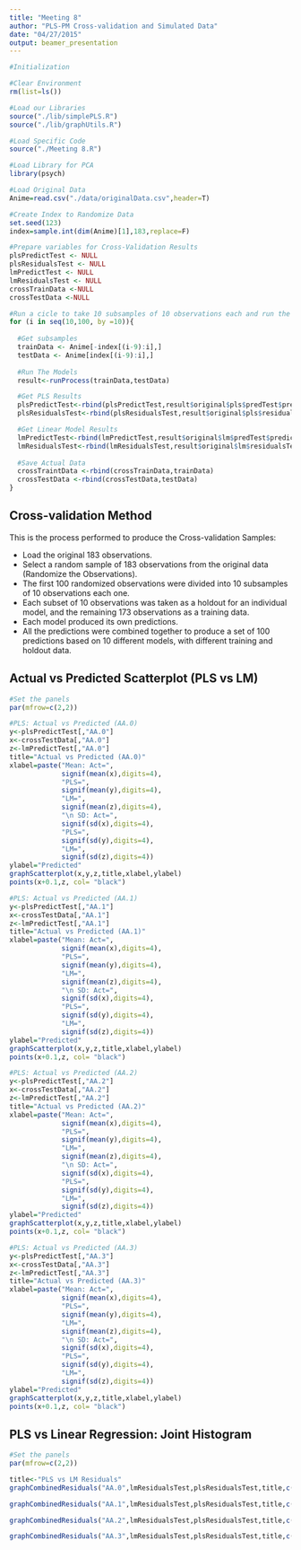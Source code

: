 ```yaml
---
title: "Meeting 8"
author: "PLS-PM Cross-validation and Simulated Data"
date: "04/27/2015"
output: beamer_presentation
---
```


```r
#Initialization

#Clear Environment
rm(list=ls())

#Load our Libraries
source("./lib/simplePLS.R")
source("./lib/graphUtils.R")

#Load Specific Code
source("./Meeting 8.R")

#Load Library for PCA
library(psych)

#Load Original Data
Anime=read.csv("./data/originalData.csv",header=T)

#Create Index to Randomize Data
set.seed(123)
index=sample.int(dim(Anime)[1],183,replace=F)

#Prepare variables for Cross-Validation Results
plsPredictTest <- NULL
plsResidualsTest <- NULL
lmPredictTest <- NULL
lmResidualsTest <- NULL
crossTrainData <-NULL
crossTestData <-NULL

#Run a cicle to take 10 subsamples of 10 observations each and run the models
for (i in seq(10,100, by =10)){
  
  #Get subsamples
  trainData <- Anime[-index[(i-9):i],]
  testData <- Anime[index[(i-9):i],]
  
  #Run The Models
  result<-runProcess(trainData,testData)

  #Get PLS Results
  plsPredictTest<-rbind(plsPredictTest,result$original$pls$predTest$predictedMeasurements)
  plsResidualsTest<-rbind(plsResidualsTest,result$original$pls$residualsTest)

  #Get Linear Model Results
  lmPredictTest<-rbind(lmPredictTest,result$original$lm$predTest$predictedMeasurements)
  lmResidualsTest<-rbind(lmResidualsTest,result$original$lm$residualsTest)
  
  #Save Actual Data
  crossTraintData <-rbind(crossTrainData,trainData)
  crossTestData <-rbind(crossTestData,testData)
}


```

## Cross-validation Method

This is the process performed to produce the Cross-validation Samples:

- Load the original 183 observations.
- Select a random sample of 183 observations from the original data (Randomize the Observations).
- The first 100 randomized observations were divided into 10 subsamples of 10 observations each one.
- Each subset of 10 observations was taken as a holdout for an individual model, and the remaining 173 observations as a training data.
- Each model produced its own predictions.
- All the predictions were combined together to produce a set of 100 predictions based on 10 different models, with different training and holdout data.


## Actual vs Predicted Scatterplot (PLS vs LM)

```r

#Set the panels
par(mfrow=c(2,2))

#PLS: Actual vs Predicted (AA.0)
y<-plsPredictTest[,"AA.0"]
x<-crossTestData[,"AA.0"]
z<-lmPredictTest[,"AA.0"]
title="Actual vs Predicted (AA.0)"
xlabel=paste("Mean: Act=",
             signif(mean(x),digits=4),
             "PLS=",
             signif(mean(y),digits=4),
             "LM=",
             signif(mean(z),digits=4),
             "\n SD: Act=",
             signif(sd(x),digits=4),
             "PLS=",
             signif(sd(y),digits=4),
             "LM=",
             signif(sd(z),digits=4))
ylabel="Predicted"
graphScatterplot(x,y,z,title,xlabel,ylabel)
points(x+0.1,z, col= "black")

#PLS: Actual vs Predicted (AA.1)
y<-plsPredictTest[,"AA.1"]
x<-crossTestData[,"AA.1"]
z<-lmPredictTest[,"AA.1"]
title="Actual vs Predicted (AA.1)"
xlabel=paste("Mean: Act=",
             signif(mean(x),digits=4),
             "PLS=",
             signif(mean(y),digits=4),
             "LM=",
             signif(mean(z),digits=4),
             "\n SD: Act=",
             signif(sd(x),digits=4),
             "PLS=",
             signif(sd(y),digits=4),
             "LM=",
             signif(sd(z),digits=4))
ylabel="Predicted"
graphScatterplot(x,y,z,title,xlabel,ylabel)
points(x+0.1,z, col= "black")

#PLS: Actual vs Predicted (AA.2)
y<-plsPredictTest[,"AA.2"]
x<-crossTestData[,"AA.2"]
z<-lmPredictTest[,"AA.2"]
title="Actual vs Predicted (AA.2)"
xlabel=paste("Mean: Act=",
             signif(mean(x),digits=4),
             "PLS=",
             signif(mean(y),digits=4),
             "LM=",
             signif(mean(z),digits=4),
             "\n SD: Act=",
             signif(sd(x),digits=4),
             "PLS=",
             signif(sd(y),digits=4),
             "LM=",
             signif(sd(z),digits=4))
ylabel="Predicted"
graphScatterplot(x,y,z,title,xlabel,ylabel)
points(x+0.1,z, col= "black")

#PLS: Actual vs Predicted (AA.3)
y<-plsPredictTest[,"AA.3"]
x<-crossTestData[,"AA.3"]
z<-lmPredictTest[,"AA.3"]
title="Actual vs Predicted (AA.3)"
xlabel=paste("Mean: Act=",
             signif(mean(x),digits=4),
             "PLS=",
             signif(mean(y),digits=4),
             "LM=",
             signif(mean(z),digits=4),
             "\n SD: Act=",
             signif(sd(x),digits=4),
             "PLS=",
             signif(sd(y),digits=4),
             "LM=",
             signif(sd(z),digits=4))
ylabel="Predicted"
graphScatterplot(x,y,z,title,xlabel,ylabel)
points(x+0.1,z, col= "black")
```

## PLS vs Linear Regression: Joint Histogram

```r

#Set the panels
par(mfrow=c(2,2))

title<-"PLS vs LM Residuals"
graphCombinedResiduals("AA.0",lmResidualsTest,plsResidualsTest,title,c(-6,6),c(0,0.4),10,"LM","PLS")

graphCombinedResiduals("AA.1",lmResidualsTest,plsResidualsTest,title,c(-6,6),c(0,0.4),10,"LM","PLS")

graphCombinedResiduals("AA.2",lmResidualsTest,plsResidualsTest,title,c(-6,6),c(0,0.4),10,"LM","PLS")

graphCombinedResiduals("AA.3",lmResidualsTest,plsResidualsTest,title,c(-6,6),c(0,0.4),10,"LM","PLS")
```
